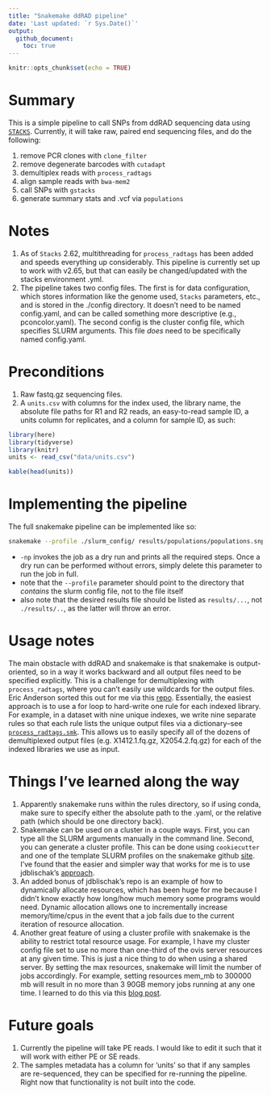 ```yaml
---
title: "Snakemake ddRAD pipeline"
date: 'Last updated: `r Sys.Date()`'
output: 
  github_document:
    toc: true
---
```


```r
knitr::opts_chunk$set(echo = TRUE)
```

# Summary
This is a simple pipeline to call SNPs from ddRAD sequencing data using [`STACKS`](https://catchenlab.life.illinois.edu/stacks/). Currently, it will take raw, paired end sequencing files, and do the following:

1. remove PCR clones with `clone_filter`
1. remove degenerate barcodes with `cutadapt`
1. demultiplex reads with `process_radtags`
1. align sample reads with `bwa-mem2`
1. call SNPs with `gstacks`
1. generate summary stats and .vcf via `populations`

# Notes

1. As of `Stacks` 2.62, multithreading for `process_radtags` has been added and speeds everything up considerably. This pipeline is currently set up to work with v2.65, but that can easily be changed/updated with the stacks environment .yml.
1. The pipeline takes two config files. The first is for data configuration, which stores information like the genome used, `Stacks` parameters, etc., and is stored in the ./config directory. It doesn't need to be named config.yaml, and can be called something more descriptive (e.g., pconcolor.yaml). The second config is the cluster config file, which specifies SLURM arguments. This file *does* need to be specifically named config.yaml.

# Preconditions

1. Raw fastq.gz sequencing files.
1. A `units.csv` with columns for the index used, the library name, the absolute file paths for R1 and R2 reads, an easy-to-read sample ID, a units column for replicates, and a column for sample ID, as such:

```r
library(here)
library(tidyverse)
library(knitr)
units <- read_csv("data/units.csv")

kable(head(units))
```

# Implementing the pipeline

The full snakemake pipeline can be implemented like so:

```bash
snakemake --profile ./slurm_config/ results/populations/populations.snps.vcf -np
```

- `-np` invokes the job as a dry run and prints all the required steps. Once a dry run can be performed without errors, simply delete this parameter to run the job in full.
- note that the `--profile` parameter should point to the directory that *contains* the slurm config file, not to the file itself
- also note that the desired results file should be listed as `results/...`, not `./results/..`, as the latter will throw an error.

# Usage notes

The main obstacle with ddRAD and snakemake is that snakemake is output-oriented, so in a way it works backward and all output files need to be specified explicitly. This is a challenge for demultiplexing with `process_radtags`, where you can't easily use wildcards for the output files. Eric Anderson sorted this out for me via this [repo](https://github.com/eriqande/many-outputs-from-each-of-several-inputs-with-Snakemake). Essentially, the easiest approach is to use a for loop to hard-write one rule for each indexed library. For example, in a dataset with nine unique indexes, we write nine separate rules so that each rule lists the unique output files via a dictionary--see [`process_radtags.smk`](workflow/rules/). This allows us to easily specify all of the dozens of demultiplexed output files (e.g. X1412.1.fq.gz, X2054.2.fq.gz) for each of the indexed libraries we use as input.

# Things I've learned along the way

1. Apparently snakemake runs within the rules directory, so if using conda, make sure to specify either the absolute path to the .yaml, or the relative path (which should be one directory back).
1. Snakemake can be used on a cluster in a couple ways. First, you can type all the SLURM arguments manually in the command line. Second, you can generate a cluster profile. This can be done using `cookiecutter` and one of the template SLURM profiles on the snakemake github [site](https://github.com/Snakemake-Profiles/slurm). I've found that the easier and simpler way that works for me is to use jdblischak's [approach](https://github.com/jdblischak/smk-simple-slurm). 
1. An added bonus of jdblischak's repo is an example of how to dynamically allocate resources, which has been huge for me because I didn't know exactly how long/how much memory some programs would need. Dynamic allocation allows one to incrementally increase memory/time/cpus in the event that a job fails due to the current iteration of resource allocation.
1. Another great feature of using a cluster profile with snakemake is the ability to restrict total resource usage. For example, I have my cluster config file set to use no more than one-third of the ovis server resources at any given time. This is just a nice thing to do when using a shared server. By setting the max resources, snakemake will limit the number of jobs accordingly. For example, setting resources mem_mb to 300000 mb will result in no more than 3 90GB memory jobs running at any one time. I learned to do this via this [blog post](https://www.sichong.site/workflow/2021/11/08/how-to-manage-workflow-with-resource-constraint.html).

# Future goals

1. Currently the pipeline will take PE reads. I would like to edit it such that it will work with either PE or SE reads.
1. The samples metadata has a column for 'units' so that if any samples are re-sequenced, they can be specified for re-running the pipeline. Right now that functionality is not built into the code.
